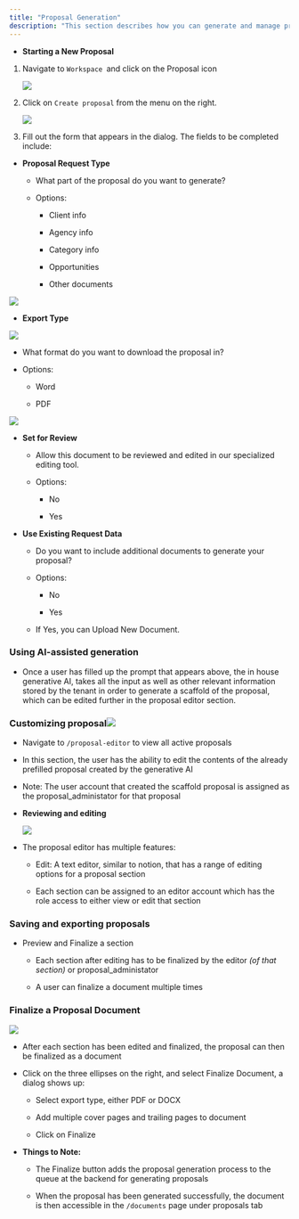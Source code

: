 ```yaml
---
title: "Proposal Generation"
description: "This section describes how you can generate and manage proposals on Kontratar for your business."
---
```


* **Starting a New Proposal**

1. Navigate to `Workspace `and click on the Proposal icon

   ![](/image\(2\).webp)

2. Click on `Create proposal` from the menu on the right.

   ![](/images/download.png)

3. Fill out the form that appears in the dialog. The fields to be completed include:

* **Proposal Request Type**

  * What part of the proposal do you want to generate?

  * Options:

    * Client info

    * Agency info

    * Category info

    * Opportunities

    * Other documents

![](/images/download\(1\).png)

* **Export Type**

![](/images/download\(2\).png)

* What format do you want to download the proposal in?

* Options:

  * Word

  * PDF

![](/images/download\(3\).png)

* **Set for Review**

  * Allow this document to be reviewed and edited in our specialized editing tool.

  * Options:

    * No

    * Yes

* **Use Existing Request Data**

  * Do you want to include additional documents to generate your proposal?

  * Options:

    * No

    * Yes

  * If Yes, you can Upload New Document.

### **Using AI-assisted generation**

* Once a user has filled up the prompt that appears above, the in house generative AI, takes all the input as well as other relevant information stored by the tenant in order to generate a scaffold of the proposal, which can be edited further in the proposal editor section.

### **Customizing proposal**![](/image.webp)

* Navigate to `/proposal-editor` to view all active proposals

* In this section, the user has the ability to edit the contents of the already prefilled proposal created by the generative AI

* Note: The user account that created the scaffold proposal is assigned as the proposal\_administator for that proposal

* **Reviewing and editing**

  ![](/image\(3\).webp)

* The proposal editor has multiple features:

  * Edit: A  text editor, similar to notion, that has a range of editing options for a proposal section

  * Each section can be assigned to an editor account which has the role access to either view or edit that section

### **Saving and exporting proposals**

* Preview and Finalize a section

  * Each section after editing has to be finalized by the editor *(of that section)* or proposal\_administator

  * A user can finalize a document multiple times

### **Finalize a Proposal Document**

![](/image\(4\).webp)

* After each section has been edited and finalized, the proposal can then be finalized as a document

* Click on the three ellipses on the right, and select Finalize Document, a dialog shows up:

  * Select export type, either PDF or DOCX

  * Add multiple cover pages and trailing pages to document

  * Click on Finalize

* **Things to Note:**

  * The Finalize button adds the proposal generation process to the queue at the backend for generating proposals

  * When the proposal has been generated successfully, the document is then accessible in the `/documents` page under proposals tab